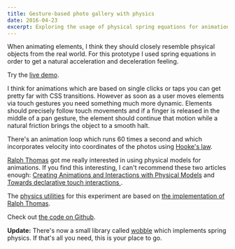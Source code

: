 ```yaml
---
title: Gesture-based photo gallery with physics
date: 2016-04-23
excerpt: Exploring the usage of physical spring equations for animations.
---
```



When animating elements, I think they should closely resemble phsyical objects
from the real world. For this prototype I used spring equations in order to get
a natural acceleration and deceleration feeling.

<Figure>
  <PhoneFrame screenBackgroundColor="#201423">
    <ScreenVideo source={require('./demo.mp4')} style={{minHeight: 440}} />
  </PhoneFrame>
</Figure>

Try the [live demo](https://amannn.github.io/photo-gallery/).

I think for animations which are based on single clicks or
taps you can get pretty far with CSS transitions. However as soon as a user
moves elements via touch gestures you need something much more dynamic. Elements
should precisely follow touch movements and if a finger is released in the
middle of a pan gesture, the element should continue that motion while a natural
friction brings the object to a smooth halt.

There's an animation loop which runs 60 times a second and which incorporates
velocity into coordinates of the photos using [Hooke's
law](https://www.stewartcalculus.com/data/CALCULUS%20Concepts%20and%20Contexts/upfiles/3c3-AppsOf2ndOrders_Stu.pdf).

[Ralph Thomas](https://github.com/iamralpht) got me really interested in using physical models for animations.
If you find this interesting, I can't recommend these two articles enough:
[Creating Animations and Interactions with Physical
Models](http://iamralpht.github.io/physics/) and [Towards declarative touch interactions
](http://iamralpht.github.io/constraints/).

The [physics
utilities](https://github.com/amannn/photo-gallery/tree/master/src/utils/physics)
for this experiment are based on [the implementation of Ralph
Thomas](https://github.com/iamralpht/iamralpht.github.io/tree/master/physics).

Check out [the code on Github](https://github.com/amannn/photo-gallery).

**Update:** There's now a small library called
[wobble](https://github.com/skevy/wobble) which implements spring physics. If
that's all you need, this is your place to go.
